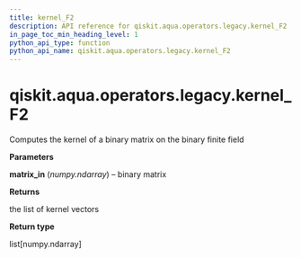 ```yaml
---
title: kernel_F2
description: API reference for qiskit.aqua.operators.legacy.kernel_F2
in_page_toc_min_heading_level: 1
python_api_type: function
python_api_name: qiskit.aqua.operators.legacy.kernel_F2
---
```


<span id="qiskit-aqua-operators-legacy-kernel-f2" />

# qiskit.aqua.operators.legacy.kernel\_F2

<Function id="qiskit.aqua.operators.legacy.kernel_F2" github="https://github.com/qiskit-community/qiskit-aqua/tree/stable/0.8/qiskit/aqua/operators/legacy/common.py" signature="kernel_F2(matrix_in)">
  Computes the kernel of a binary matrix on the binary finite field

  **Parameters**

  **matrix\_in** (*numpy.ndarray*) – binary matrix

  **Returns**

  the list of kernel vectors

  **Return type**

  list\[numpy.ndarray]
</Function>

